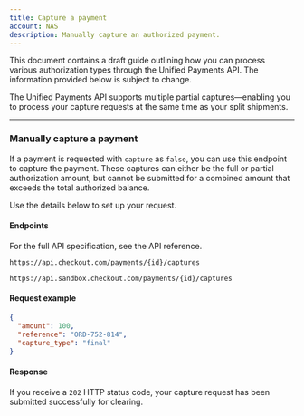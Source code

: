 ```yaml
---
title: Capture a payment
account: NAS
description: Manually capture an authorized payment.
---
```


<TipBox variant="note">

This document contains a draft guide outlining how you can process various authorization types through the Unified Payments API. The information provided below is subject to change.

</TipBox>

The Unified Payments API supports multiple partial captures—enabling you to process your capture requests at the same time as your split shipments.

---

### Manually capture a payment

If a payment is requested with `capture` as `false`, you can use this endpoint to capture the payment. These captures can either be the full or partial authorization amount, but cannot be submitted for a combined amount that exceeds the total authorized balance.

Use the details below to set up your request.

#### Endpoints

For the full API specification, see the <ExternalLink href="https://api-reference.checkout.com/preview/crusoe/" target="_blank">API reference</ExternalLink>.

<tabs>
<tab title="Live">
<LineCodeWrapper type="post">

`https://api.checkout.com/payments/{id}/captures`

</LineCodeWrapper>
</tab>
<tab title="Sandbox">
<LineCodeWrapper type="post">

`https://api.sandbox.checkout.com/payments/{id}/captures`

</LineCodeWrapper>
</tab>
</tabs>

#### Request example

```json
{
  "amount": 100,
  "reference": "ORD-752-814",
  "capture_type": "final"
}
```

#### Response

If you receive a `202` HTTP status code, your capture request has been submitted successfully for clearing.
